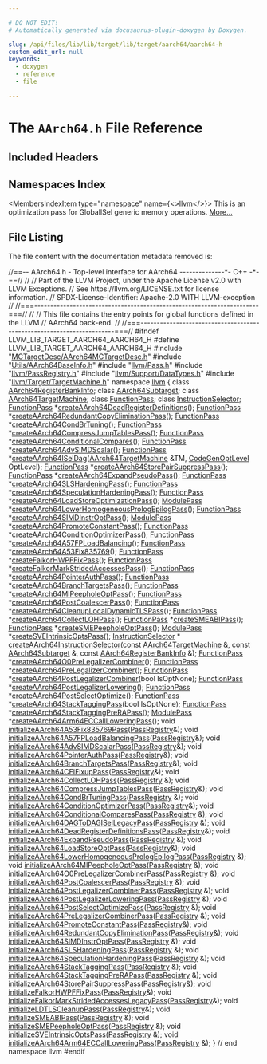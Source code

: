 ```yaml
---

# DO NOT EDIT!
# Automatically generated via docusaurus-plugin-doxygen by Doxygen.

slug: /api/files/lib/lib/target/lib/target/aarch64/aarch64-h
custom_edit_url: null
keywords:
  - doxygen
  - reference
  - file

---
```





# The `AArch64.h` File Reference

<DoxygenPage pluginConfig={pluginConfig}>



## Included Headers

<IncludesList>
<IncludesListItem
  filePath="MCTargetDesc/AArch64MCTargetDesc.h"
  permalink="/docs/api/files/lib/lib/target/lib/target/aarch64/lib/target/aarch64/mctargetdesc/aarch64mctargetdesc-h"
  isLocal="true" />
<IncludesListItem
  filePath="Utils/AArch64BaseInfo.h"
  permalink="/docs/api/files/lib/lib/target/lib/target/aarch64/lib/target/aarch64/utils/aarch64baseinfo-h"
  isLocal="true" />
<IncludesListItem
  filePath="llvm/Pass.h"
  permalink="/docs/api/files/include/include/llvm/pass-h"
  isLocal="true" />
<IncludesListItem
  filePath="llvm/PassRegistry.h"
  permalink="/docs/api/files/include/include/llvm/passregistry-h"
  isLocal="true" />
<IncludesListItem
  filePath="llvm/Support/DataTypes.h"
  permalink="/docs/api/files/include/include/llvm/include/llvm/support/datatypes-h"
  isLocal="true" />
<IncludesListItem
  filePath="llvm/Target/TargetMachine.h"
  permalink="/docs/api/files/include/include/llvm/include/llvm/target/targetmachine-h"
  isLocal="true" />
</IncludesList>

## Namespaces Index

<MembersIndex>

<MembersIndexItem
  type="namespace"
  name={<><a href="/docs/api/namespaces/llvm">llvm</a></>}>
This is an optimization pass for GlobalISel generic memory operations. <a href="/docs/api/namespaces/llvm/#details">More...</a>
</MembersIndexItem>

</MembersIndex>


## File Listing

The file content with the documentation metadata removed is:

<ProgramListing>

<Link id="l00001" /><CodeLine lineNumber="1"><Highlight kind="comment">//==-- AArch64.h - Top-level interface for AArch64  --------------&#42;- C++ -&#42;-==//</Highlight><Highlight kind="normal"></Highlight></CodeLine>
<Link id="l00002" /><CodeLine lineNumber="2"><Highlight kind="normal"></Highlight><Highlight kind="comment">//</Highlight><Highlight kind="normal"></Highlight></CodeLine>
<Link id="l00003" /><CodeLine lineNumber="3"><Highlight kind="normal"></Highlight><Highlight kind="comment">// Part of the LLVM Project, under the Apache License v2.0 with LLVM Exceptions.</Highlight><Highlight kind="normal"></Highlight></CodeLine>
<Link id="l00004" /><CodeLine lineNumber="4"><Highlight kind="normal"></Highlight><Highlight kind="comment">// See https://llvm.org/LICENSE.txt for license information.</Highlight><Highlight kind="normal"></Highlight></CodeLine>
<Link id="l00005" /><CodeLine lineNumber="5"><Highlight kind="normal"></Highlight><Highlight kind="comment">// SPDX-License-Identifier: Apache-2.0 WITH LLVM-exception</Highlight><Highlight kind="normal"></Highlight></CodeLine>
<Link id="l00006" /><CodeLine lineNumber="6"><Highlight kind="normal"></Highlight><Highlight kind="comment">//</Highlight><Highlight kind="normal"></Highlight></CodeLine>
<Link id="l00007" /><CodeLine lineNumber="7"><Highlight kind="normal"></Highlight><Highlight kind="comment">//===----------------------------------------------------------------------===//</Highlight><Highlight kind="normal"></Highlight></CodeLine>
<Link id="l00008" /><CodeLine lineNumber="8"><Highlight kind="normal"></Highlight><Highlight kind="comment">//</Highlight><Highlight kind="normal"></Highlight></CodeLine>
<Link id="l00009" /><CodeLine lineNumber="9"><Highlight kind="normal"></Highlight><Highlight kind="comment">// This file contains the entry points for global functions defined in the LLVM</Highlight><Highlight kind="normal"></Highlight></CodeLine>
<Link id="l00010" /><CodeLine lineNumber="10"><Highlight kind="normal"></Highlight><Highlight kind="comment">// AArch64 back-end.</Highlight><Highlight kind="normal"></Highlight></CodeLine>
<Link id="l00011" /><CodeLine lineNumber="11"><Highlight kind="normal"></Highlight><Highlight kind="comment">//</Highlight><Highlight kind="normal"></Highlight></CodeLine>
<Link id="l00012" /><CodeLine lineNumber="12"><Highlight kind="normal"></Highlight><Highlight kind="comment">//===----------------------------------------------------------------------===//</Highlight><Highlight kind="normal"></Highlight></CodeLine>
<Link id="l00013" /><CodeLine lineNumber="13"><Highlight kind="normal"></Highlight></CodeLine>
<Link id="l00014" /><CodeLine lineNumber="14"><Highlight kind="normal"></Highlight><Highlight kind="preprocessor">#ifndef LLVM&#95;LIB&#95;TARGET&#95;AARCH64&#95;AARCH64&#95;H</Highlight><Highlight kind="normal"></Highlight></CodeLine>
<Link id="l00015" /><CodeLine lineNumber="15"><Highlight kind="normal"></Highlight><Highlight kind="preprocessor">#define LLVM&#95;LIB&#95;TARGET&#95;AARCH64&#95;AARCH64&#95;H</Highlight><Highlight kind="normal"></Highlight></CodeLine>
<Link id="l00016" /><CodeLine lineNumber="16"><Highlight kind="normal"></Highlight></CodeLine>
<Link id="l00017" /><CodeLine lineNumber="17"><Highlight kind="normal"></Highlight><Highlight kind="preprocessor">#include &quot;<a href="/docs/api/files/lib/lib/target/lib/target/aarch64/lib/target/aarch64/mctargetdesc/aarch64mctargetdesc-h">MCTargetDesc/AArch64MCTargetDesc.h</a>&quot;</Highlight><Highlight kind="normal"></Highlight></CodeLine>
<Link id="l00018" /><CodeLine lineNumber="18"><Highlight kind="normal"></Highlight><Highlight kind="preprocessor">#include &quot;<a href="/docs/api/files/lib/lib/target/lib/target/aarch64/lib/target/aarch64/utils/aarch64baseinfo-h">Utils/AArch64BaseInfo.h</a>&quot;</Highlight><Highlight kind="normal"></Highlight></CodeLine>
<Link id="l00019" /><CodeLine lineNumber="19"><Highlight kind="normal"></Highlight><Highlight kind="preprocessor">#include &quot;<a href="/docs/api/files/include/include/llvm/pass-h">llvm/Pass.h</a>&quot;</Highlight><Highlight kind="normal"></Highlight></CodeLine>
<Link id="l00020" /><CodeLine lineNumber="20"><Highlight kind="normal"></Highlight><Highlight kind="preprocessor">#include &quot;<a href="/docs/api/files/include/include/llvm/passregistry-h">llvm/PassRegistry.h</a>&quot;</Highlight><Highlight kind="normal"></Highlight></CodeLine>
<Link id="l00021" /><CodeLine lineNumber="21"><Highlight kind="normal"></Highlight><Highlight kind="preprocessor">#include &quot;<a href="/docs/api/files/include/include/llvm/include/llvm/support/datatypes-h">llvm/Support/DataTypes.h</a>&quot;</Highlight><Highlight kind="normal"></Highlight></CodeLine>
<Link id="l00022" /><CodeLine lineNumber="22"><Highlight kind="normal"></Highlight><Highlight kind="preprocessor">#include &quot;<a href="/docs/api/files/include/include/llvm/include/llvm/target/targetmachine-h">llvm/Target/TargetMachine.h</a>&quot;</Highlight><Highlight kind="normal"></Highlight></CodeLine>
<Link id="l00023" /><CodeLine lineNumber="23"><Highlight kind="normal"></Highlight></CodeLine>
<Link id="l00024" /><CodeLine lineNumber="24"><Highlight kind="normal"></Highlight><Highlight kind="keyword">namespace </Highlight><Highlight kind="normal"><a href="/docs/api/namespaces/llvm">llvm</a> &#123;</Highlight></CodeLine>
<Link id="l00025" /><CodeLine lineNumber="25"><Highlight kind="normal"></Highlight></CodeLine>
<Link id="l00026" /><CodeLine lineNumber="26"><Highlight kind="normal"></Highlight><Highlight kind="keyword">class </Highlight><Highlight kind="normal"><a href="/docs/api/classes/llvm/aarch64registerbankinfo">AArch64RegisterBankInfo</a>;</Highlight></CodeLine>
<Link id="l00027" /><CodeLine lineNumber="27"><Highlight kind="normal"></Highlight><Highlight kind="keyword">class </Highlight><Highlight kind="normal"><a href="/docs/api/classes/llvm/aarch64subtarget">AArch64Subtarget</a>;</Highlight></CodeLine>
<Link id="l00028" /><CodeLine lineNumber="28"><Highlight kind="normal"></Highlight><Highlight kind="keyword">class </Highlight><Highlight kind="normal"><a href="/docs/api/classes/llvm/aarch64targetmachine">AArch64TargetMachine</a>;</Highlight></CodeLine>
<Link id="l00029" /><CodeLine lineNumber="29"><Highlight kind="normal"></Highlight><Highlight kind="keyword">class </Highlight><Highlight kind="normal"><a href="/docs/api/classes/llvm/functionpass">FunctionPass</a>;</Highlight></CodeLine>
<Link id="l00030" /><CodeLine lineNumber="30"><Highlight kind="normal"></Highlight><Highlight kind="keyword">class </Highlight><Highlight kind="normal"><a href="/docs/api/classes/llvm/instructionselector">InstructionSelector</a>;</Highlight></CodeLine>
<Link id="l00031" /><CodeLine lineNumber="31"><Highlight kind="normal"></Highlight></CodeLine>
<Link id="l00032" /><CodeLine lineNumber="32"><Highlight kind="normal"><a href="/docs/api/classes/llvm/functionpass">FunctionPass</a> &#42;<a href="/docs/api/namespaces/llvm/#a56aa8327f36e85423bee38771ecc9e6d">createAArch64DeadRegisterDefinitions</a>();</Highlight></CodeLine>
<Link id="l00033" /><CodeLine lineNumber="33"><Highlight kind="normal"><a href="/docs/api/classes/llvm/functionpass">FunctionPass</a> &#42;<a href="/docs/api/namespaces/llvm/#a1ab49a9165d403fa47ca2dd750dbb0f4">createAArch64RedundantCopyEliminationPass</a>();</Highlight></CodeLine>
<Link id="l00034" /><CodeLine lineNumber="34"><Highlight kind="normal"><a href="/docs/api/classes/llvm/functionpass">FunctionPass</a> &#42;<a href="/docs/api/namespaces/llvm/#a4daf628a3a429b19b836a9d109c16363">createAArch64CondBrTuning</a>();</Highlight></CodeLine>
<Link id="l00035" /><CodeLine lineNumber="35"><Highlight kind="normal"><a href="/docs/api/classes/llvm/functionpass">FunctionPass</a> &#42;<a href="/docs/api/namespaces/llvm/#a666813574d51144033d16798a35e25e5">createAArch64CompressJumpTablesPass</a>();</Highlight></CodeLine>
<Link id="l00036" /><CodeLine lineNumber="36"><Highlight kind="normal"><a href="/docs/api/classes/llvm/functionpass">FunctionPass</a> &#42;<a href="/docs/api/namespaces/llvm/#a6a63d56b5981bfe70febc2adc7e3672e">createAArch64ConditionalCompares</a>();</Highlight></CodeLine>
<Link id="l00037" /><CodeLine lineNumber="37"><Highlight kind="normal"><a href="/docs/api/classes/llvm/functionpass">FunctionPass</a> &#42;<a href="/docs/api/namespaces/llvm/#ae6212838afb4bda7fa9152af22be8438">createAArch64AdvSIMDScalar</a>();</Highlight></CodeLine>
<Link id="l00038" /><CodeLine lineNumber="38"><Highlight kind="normal"><a href="/docs/api/classes/llvm/functionpass">FunctionPass</a> &#42;<a href="/docs/api/namespaces/llvm/#aa3c5796c201eb5ca4e24947f3d7bc0aa">createAArch64ISelDag</a>(<a href="/docs/api/classes/llvm/aarch64targetmachine">AArch64TargetMachine</a> &amp;TM,</Highlight></CodeLine>
<Link id="l00039" /><CodeLine lineNumber="39"><Highlight kind="normal">                                   <a href="/docs/api/namespaces/llvm/#a8ec1bf8d7b792ca9fac56f8514db18d2">CodeGenOptLevel</a> OptLevel);</Highlight></CodeLine>
<Link id="l00040" /><CodeLine lineNumber="40" lineLink="/docs/api/namespaces/llvm/#a7f692c1eeb49235c3f82a2b3b0e75769"><Highlight kind="normal"><a href="/docs/api/classes/llvm/functionpass">FunctionPass</a> &#42;<a href="/docs/api/namespaces/llvm/#a7f692c1eeb49235c3f82a2b3b0e75769">createAArch64StorePairSuppressPass</a>();</Highlight></CodeLine>
<Link id="l00041" /><CodeLine lineNumber="41"><Highlight kind="normal"><a href="/docs/api/classes/llvm/functionpass">FunctionPass</a> &#42;<a href="/docs/api/namespaces/llvm/#a74f77662b6a8f73ec5eb3b17ea3bbd50">createAArch64ExpandPseudoPass</a>();</Highlight></CodeLine>
<Link id="l00042" /><CodeLine lineNumber="42" lineLink="/docs/api/namespaces/llvm/#aaecbd2f3b063158048f985b41f36c596"><Highlight kind="normal"><a href="/docs/api/classes/llvm/functionpass">FunctionPass</a> &#42;<a href="/docs/api/namespaces/llvm/#aaecbd2f3b063158048f985b41f36c596">createAArch64SLSHardeningPass</a>();</Highlight></CodeLine>
<Link id="l00043" /><CodeLine lineNumber="43"><Highlight kind="normal"><a href="/docs/api/classes/llvm/functionpass">FunctionPass</a> &#42;<a href="/docs/api/namespaces/llvm/#aebdc9b7f7c564450425e2b68a703197b">createAArch64SpeculationHardeningPass</a>();</Highlight></CodeLine>
<Link id="l00044" /><CodeLine lineNumber="44"><Highlight kind="normal"><a href="/docs/api/classes/llvm/functionpass">FunctionPass</a> &#42;<a href="/docs/api/namespaces/llvm/#a8fac7522195671ed678db745338eb462">createAArch64LoadStoreOptimizationPass</a>();</Highlight></CodeLine>
<Link id="l00045" /><CodeLine lineNumber="45"><Highlight kind="normal"><a href="/docs/api/classes/llvm/modulepass">ModulePass</a> &#42;<a href="/docs/api/namespaces/llvm/#ac6069f2e1fffd84f93afc22a89caaa22">createAArch64LowerHomogeneousPrologEpilogPass</a>();</Highlight></CodeLine>
<Link id="l00046" /><CodeLine lineNumber="46"><Highlight kind="normal"><a href="/docs/api/classes/llvm/functionpass">FunctionPass</a> &#42;<a href="/docs/api/namespaces/llvm/#a7d5499e1f8ca95f2c88ceeb2b045a9c4">createAArch64SIMDInstrOptPass</a>();</Highlight></CodeLine>
<Link id="l00047" /><CodeLine lineNumber="47"><Highlight kind="normal"><a href="/docs/api/classes/llvm/modulepass">ModulePass</a> &#42;<a href="/docs/api/namespaces/llvm/#ae1dee0e28b161d52ffd8a6921ad83e2b">createAArch64PromoteConstantPass</a>();</Highlight></CodeLine>
<Link id="l00048" /><CodeLine lineNumber="48"><Highlight kind="normal"><a href="/docs/api/classes/llvm/functionpass">FunctionPass</a> &#42;<a href="/docs/api/namespaces/llvm/#a7fd5479a0be55587235e5d6992cc1f02">createAArch64ConditionOptimizerPass</a>();</Highlight></CodeLine>
<Link id="l00049" /><CodeLine lineNumber="49"><Highlight kind="normal"><a href="/docs/api/classes/llvm/functionpass">FunctionPass</a> &#42;<a href="/docs/api/namespaces/llvm/#a49d2a45144c850e22e7ce4db79d3be2a">createAArch64A57FPLoadBalancing</a>();</Highlight></CodeLine>
<Link id="l00050" /><CodeLine lineNumber="50"><Highlight kind="normal"><a href="/docs/api/classes/llvm/functionpass">FunctionPass</a> &#42;<a href="/docs/api/namespaces/llvm/#afc96b1cef8c62f3d398869b0332f81b3">createAArch64A53Fix835769</a>();</Highlight></CodeLine>
<Link id="l00051" /><CodeLine lineNumber="51"><Highlight kind="normal"><a href="/docs/api/classes/llvm/functionpass">FunctionPass</a> &#42;<a href="/docs/api/namespaces/llvm/#a38d27219c667afc0854dddd85e51fbf7">createFalkorHWPFFixPass</a>();</Highlight></CodeLine>
<Link id="l00052" /><CodeLine lineNumber="52"><Highlight kind="normal"><a href="/docs/api/classes/llvm/functionpass">FunctionPass</a> &#42;<a href="/docs/api/namespaces/llvm/#a35002e316fe760ae40476e3627201a5b">createFalkorMarkStridedAccessesPass</a>();</Highlight></CodeLine>
<Link id="l00053" /><CodeLine lineNumber="53" lineLink="/docs/api/namespaces/llvm/#a382a6a11f75cb1c6644360394893d9e6"><Highlight kind="normal"><a href="/docs/api/classes/llvm/functionpass">FunctionPass</a> &#42;<a href="/docs/api/namespaces/llvm/#a382a6a11f75cb1c6644360394893d9e6">createAArch64PointerAuthPass</a>();</Highlight></CodeLine>
<Link id="l00054" /><CodeLine lineNumber="54" lineLink="/docs/api/namespaces/llvm/#ab01d3e609a4cec5297c3beca022d4e2f"><Highlight kind="normal"><a href="/docs/api/classes/llvm/functionpass">FunctionPass</a> &#42;<a href="/docs/api/namespaces/llvm/#ab01d3e609a4cec5297c3beca022d4e2f">createAArch64BranchTargetsPass</a>();</Highlight></CodeLine>
<Link id="l00055" /><CodeLine lineNumber="55"><Highlight kind="normal"><a href="/docs/api/classes/llvm/functionpass">FunctionPass</a> &#42;<a href="/docs/api/namespaces/llvm/#a201f90b906734804b7a0b6fac4deee3e">createAArch64MIPeepholeOptPass</a>();</Highlight></CodeLine>
<Link id="l00056" /><CodeLine lineNumber="56"><Highlight kind="normal"><a href="/docs/api/classes/llvm/functionpass">FunctionPass</a> &#42;<a href="/docs/api/namespaces/llvm/#a3155f956ec0a110e5a21e3e165fd9008">createAArch64PostCoalescerPass</a>();</Highlight></CodeLine>
<Link id="l00057" /><CodeLine lineNumber="57"><Highlight kind="normal"></Highlight></CodeLine>
<Link id="l00058" /><CodeLine lineNumber="58" lineLink="/docs/api/namespaces/llvm/#ae06bef0a024f9e90bce34b007a41b9df"><Highlight kind="normal"><a href="/docs/api/classes/llvm/functionpass">FunctionPass</a> &#42;<a href="/docs/api/namespaces/llvm/#ae06bef0a024f9e90bce34b007a41b9df">createAArch64CleanupLocalDynamicTLSPass</a>();</Highlight></CodeLine>
<Link id="l00059" /><CodeLine lineNumber="59"><Highlight kind="normal"></Highlight></CodeLine>
<Link id="l00060" /><CodeLine lineNumber="60"><Highlight kind="normal"><a href="/docs/api/classes/llvm/functionpass">FunctionPass</a> &#42;<a href="/docs/api/namespaces/llvm/#a874c38e0060d3be903d57f16945b95ef">createAArch64CollectLOHPass</a>();</Highlight></CodeLine>
<Link id="l00061" /><CodeLine lineNumber="61"><Highlight kind="normal"><a href="/docs/api/classes/llvm/functionpass">FunctionPass</a> &#42;<a href="/docs/api/namespaces/llvm/#a095cbe5fe3e24d225ec696a5f2a429c4">createSMEABIPass</a>();</Highlight></CodeLine>
<Link id="l00062" /><CodeLine lineNumber="62"><Highlight kind="normal"><a href="/docs/api/classes/llvm/functionpass">FunctionPass</a> &#42;<a href="/docs/api/namespaces/llvm/#a5a75022ff3b0cc973ca2b8d7d655247a">createSMEPeepholeOptPass</a>();</Highlight></CodeLine>
<Link id="l00063" /><CodeLine lineNumber="63"><Highlight kind="normal"><a href="/docs/api/classes/llvm/modulepass">ModulePass</a> &#42;<a href="/docs/api/namespaces/llvm/#a810c7404f2aaf68fd0e6c242878e66f6">createSVEIntrinsicOptsPass</a>();</Highlight></CodeLine>
<Link id="l00064" /><CodeLine lineNumber="64"><Highlight kind="normal"><a href="/docs/api/classes/llvm/instructionselector">InstructionSelector</a> &#42;</Highlight></CodeLine>
<Link id="l00065" /><CodeLine lineNumber="65"><Highlight kind="normal"><a href="/docs/api/namespaces/llvm/#a5e0a0c8e3606bf98ea3d0c7053763097">createAArch64InstructionSelector</a>(</Highlight><Highlight kind="keyword">const</Highlight><Highlight kind="normal"> <a href="/docs/api/classes/llvm/aarch64targetmachine">AArch64TargetMachine</a> &amp;,</Highlight></CodeLine>
<Link id="l00066" /><CodeLine lineNumber="66"><Highlight kind="normal">                                 </Highlight><Highlight kind="keyword">const</Highlight><Highlight kind="normal"> <a href="/docs/api/classes/llvm/aarch64subtarget">AArch64Subtarget</a> &amp;,</Highlight></CodeLine>
<Link id="l00067" /><CodeLine lineNumber="67"><Highlight kind="normal">                                 </Highlight><Highlight kind="keyword">const</Highlight><Highlight kind="normal"> <a href="/docs/api/classes/llvm/aarch64registerbankinfo">AArch64RegisterBankInfo</a> &amp;);</Highlight></CodeLine>
<Link id="l00068" /><CodeLine lineNumber="68"><Highlight kind="normal"><a href="/docs/api/classes/llvm/functionpass">FunctionPass</a> &#42;<a href="/docs/api/namespaces/llvm/#a41c07c1e0df10d82b23058bf582a7f75">createAArch64O0PreLegalizerCombiner</a>();</Highlight></CodeLine>
<Link id="l00069" /><CodeLine lineNumber="69"><Highlight kind="normal"><a href="/docs/api/classes/llvm/functionpass">FunctionPass</a> &#42;<a href="/docs/api/namespaces/llvm/#a043956c11fb4512a688ec039e4849a28">createAArch64PreLegalizerCombiner</a>();</Highlight></CodeLine>
<Link id="l00070" /><CodeLine lineNumber="70"><Highlight kind="normal"><a href="/docs/api/classes/llvm/functionpass">FunctionPass</a> &#42;<a href="/docs/api/namespaces/llvm/#a9ab63e0cce91a72a2d20d8d93e96deb1">createAArch64PostLegalizerCombiner</a>(</Highlight><Highlight kind="keywordtype">bool</Highlight><Highlight kind="normal"> IsOptNone);</Highlight></CodeLine>
<Link id="l00071" /><CodeLine lineNumber="71"><Highlight kind="normal"><a href="/docs/api/classes/llvm/functionpass">FunctionPass</a> &#42;<a href="/docs/api/namespaces/llvm/#a5cf2d86ae5ed2a3207d2a752871a3373">createAArch64PostLegalizerLowering</a>();</Highlight></CodeLine>
<Link id="l00072" /><CodeLine lineNumber="72"><Highlight kind="normal"><a href="/docs/api/classes/llvm/functionpass">FunctionPass</a> &#42;<a href="/docs/api/namespaces/llvm/#a0dd134d15826a3abcfed9c42bdcc3155">createAArch64PostSelectOptimize</a>();</Highlight></CodeLine>
<Link id="l00073" /><CodeLine lineNumber="73"><Highlight kind="normal"><a href="/docs/api/classes/llvm/functionpass">FunctionPass</a> &#42;<a href="/docs/api/namespaces/llvm/#ad94ed5b51bc3f2d5e49b0f98654d1740">createAArch64StackTaggingPass</a>(</Highlight><Highlight kind="keywordtype">bool</Highlight><Highlight kind="normal"> IsOptNone);</Highlight></CodeLine>
<Link id="l00074" /><CodeLine lineNumber="74"><Highlight kind="normal"><a href="/docs/api/classes/llvm/functionpass">FunctionPass</a> &#42;<a href="/docs/api/namespaces/llvm/#a1c268b78bb60779c59f41a9212d21c6c">createAArch64StackTaggingPreRAPass</a>();</Highlight></CodeLine>
<Link id="l00075" /><CodeLine lineNumber="75" lineLink="/docs/api/namespaces/llvm/#a79e6b86c713155bca69e937aa91d47ee"><Highlight kind="normal"><a href="/docs/api/classes/llvm/modulepass">ModulePass</a> &#42;<a href="/docs/api/namespaces/llvm/#a79e6b86c713155bca69e937aa91d47ee">createAArch64Arm64ECCallLoweringPass</a>();</Highlight></CodeLine>
<Link id="l00076" /><CodeLine lineNumber="76"><Highlight kind="normal"></Highlight></CodeLine>
<Link id="l00077" /><CodeLine lineNumber="77" lineLink="/docs/api/namespaces/llvm/#ac4a5275d3f956a9f220d92830dc4d314"><Highlight kind="normal"></Highlight><Highlight kind="keywordtype">void</Highlight><Highlight kind="normal"> <a href="/docs/api/namespaces/llvm/#ac4a5275d3f956a9f220d92830dc4d314">initializeAArch64A53Fix835769Pass</a>(<a href="/docs/api/classes/llvm/passregistry">PassRegistry</a>&amp;);</Highlight></CodeLine>
<Link id="l00078" /><CodeLine lineNumber="78" lineLink="/docs/api/namespaces/llvm/#a09c5ecd09d85200e938567c97c20ffa5"><Highlight kind="normal"></Highlight><Highlight kind="keywordtype">void</Highlight><Highlight kind="normal"> <a href="/docs/api/namespaces/llvm/#a09c5ecd09d85200e938567c97c20ffa5">initializeAArch64A57FPLoadBalancingPass</a>(<a href="/docs/api/classes/llvm/passregistry">PassRegistry</a>&amp;);</Highlight></CodeLine>
<Link id="l00079" /><CodeLine lineNumber="79" lineLink="/docs/api/namespaces/llvm/#a2069e08888cfcfe2008876b615609bfd"><Highlight kind="normal"></Highlight><Highlight kind="keywordtype">void</Highlight><Highlight kind="normal"> <a href="/docs/api/namespaces/llvm/#a2069e08888cfcfe2008876b615609bfd">initializeAArch64AdvSIMDScalarPass</a>(<a href="/docs/api/classes/llvm/passregistry">PassRegistry</a>&amp;);</Highlight></CodeLine>
<Link id="l00080" /><CodeLine lineNumber="80" lineLink="/docs/api/namespaces/llvm/#aee5c18aa78295f4d143428e84b366cb0"><Highlight kind="normal"></Highlight><Highlight kind="keywordtype">void</Highlight><Highlight kind="normal"> <a href="/docs/api/namespaces/llvm/#aee5c18aa78295f4d143428e84b366cb0">initializeAArch64PointerAuthPass</a>(<a href="/docs/api/classes/llvm/passregistry">PassRegistry</a>&amp;);</Highlight></CodeLine>
<Link id="l00081" /><CodeLine lineNumber="81" lineLink="/docs/api/namespaces/llvm/#ac1c7640f9e0cd408c4f83d42d8276829"><Highlight kind="normal"></Highlight><Highlight kind="keywordtype">void</Highlight><Highlight kind="normal"> <a href="/docs/api/namespaces/llvm/#ac1c7640f9e0cd408c4f83d42d8276829">initializeAArch64BranchTargetsPass</a>(<a href="/docs/api/classes/llvm/passregistry">PassRegistry</a>&amp;);</Highlight></CodeLine>
<Link id="l00082" /><CodeLine lineNumber="82" lineLink="/docs/api/namespaces/llvm/#a0f8bb8f3c717444fd036a7bed7834073"><Highlight kind="normal"></Highlight><Highlight kind="keywordtype">void</Highlight><Highlight kind="normal"> <a href="/docs/api/namespaces/llvm/#a0f8bb8f3c717444fd036a7bed7834073">initializeAArch64CFIFixupPass</a>(<a href="/docs/api/classes/llvm/passregistry">PassRegistry</a>&amp;);</Highlight></CodeLine>
<Link id="l00083" /><CodeLine lineNumber="83" lineLink="/docs/api/namespaces/llvm/#ad573933728f7ce6338d555abaf95eafa"><Highlight kind="normal"></Highlight><Highlight kind="keywordtype">void</Highlight><Highlight kind="normal"> <a href="/docs/api/namespaces/llvm/#ad573933728f7ce6338d555abaf95eafa">initializeAArch64CollectLOHPass</a>(<a href="/docs/api/classes/llvm/passregistry">PassRegistry</a> &amp;);</Highlight></CodeLine>
<Link id="l00084" /><CodeLine lineNumber="84" lineLink="/docs/api/namespaces/llvm/#a838f3fdbcce2b62882e64487b7b2490b"><Highlight kind="normal"></Highlight><Highlight kind="keywordtype">void</Highlight><Highlight kind="normal"> <a href="/docs/api/namespaces/llvm/#a838f3fdbcce2b62882e64487b7b2490b">initializeAArch64CompressJumpTablesPass</a>(<a href="/docs/api/classes/llvm/passregistry">PassRegistry</a>&amp;);</Highlight></CodeLine>
<Link id="l00085" /><CodeLine lineNumber="85" lineLink="/docs/api/namespaces/llvm/#aa8807eb7d59ee5d4dbc36888839ed3c3"><Highlight kind="normal"></Highlight><Highlight kind="keywordtype">void</Highlight><Highlight kind="normal"> <a href="/docs/api/namespaces/llvm/#aa8807eb7d59ee5d4dbc36888839ed3c3">initializeAArch64CondBrTuningPass</a>(<a href="/docs/api/classes/llvm/passregistry">PassRegistry</a> &amp;);</Highlight></CodeLine>
<Link id="l00086" /><CodeLine lineNumber="86" lineLink="/docs/api/namespaces/llvm/#adca4479ea6b3bada617933e6a133b434"><Highlight kind="normal"></Highlight><Highlight kind="keywordtype">void</Highlight><Highlight kind="normal"> <a href="/docs/api/namespaces/llvm/#adca4479ea6b3bada617933e6a133b434">initializeAArch64ConditionOptimizerPass</a>(<a href="/docs/api/classes/llvm/passregistry">PassRegistry</a>&amp;);</Highlight></CodeLine>
<Link id="l00087" /><CodeLine lineNumber="87" lineLink="/docs/api/namespaces/llvm/#ade08d45fe60a1c623b06feb812f49972"><Highlight kind="normal"></Highlight><Highlight kind="keywordtype">void</Highlight><Highlight kind="normal"> <a href="/docs/api/namespaces/llvm/#ade08d45fe60a1c623b06feb812f49972">initializeAArch64ConditionalComparesPass</a>(<a href="/docs/api/classes/llvm/passregistry">PassRegistry</a> &amp;);</Highlight></CodeLine>
<Link id="l00088" /><CodeLine lineNumber="88" lineLink="/docs/api/namespaces/llvm/#ae6beb0d8fd5b2aee6075e8efbba11b0e"><Highlight kind="normal"></Highlight><Highlight kind="keywordtype">void</Highlight><Highlight kind="normal"> <a href="/docs/api/namespaces/llvm/#ae6beb0d8fd5b2aee6075e8efbba11b0e">initializeAArch64DAGToDAGISelLegacyPass</a>(<a href="/docs/api/classes/llvm/passregistry">PassRegistry</a> &amp;);</Highlight></CodeLine>
<Link id="l00089" /><CodeLine lineNumber="89" lineLink="/docs/api/namespaces/llvm/#a70febd1bd6ec629445aada840f28cb5a"><Highlight kind="normal"></Highlight><Highlight kind="keywordtype">void</Highlight><Highlight kind="normal"> <a href="/docs/api/namespaces/llvm/#a70febd1bd6ec629445aada840f28cb5a">initializeAArch64DeadRegisterDefinitionsPass</a>(<a href="/docs/api/classes/llvm/passregistry">PassRegistry</a>&amp;);</Highlight></CodeLine>
<Link id="l00090" /><CodeLine lineNumber="90" lineLink="/docs/api/namespaces/llvm/#a6f6db2dad0088524936006a52514cf73"><Highlight kind="normal"></Highlight><Highlight kind="keywordtype">void</Highlight><Highlight kind="normal"> <a href="/docs/api/namespaces/llvm/#a6f6db2dad0088524936006a52514cf73">initializeAArch64ExpandPseudoPass</a>(<a href="/docs/api/classes/llvm/passregistry">PassRegistry</a> &amp;);</Highlight></CodeLine>
<Link id="l00091" /><CodeLine lineNumber="91" lineLink="/docs/api/namespaces/llvm/#ac984e10b62f9eb21b5ffdd07c1a12fb2"><Highlight kind="normal"></Highlight><Highlight kind="keywordtype">void</Highlight><Highlight kind="normal"> <a href="/docs/api/namespaces/llvm/#ac984e10b62f9eb21b5ffdd07c1a12fb2">initializeAArch64LoadStoreOptPass</a>(<a href="/docs/api/classes/llvm/passregistry">PassRegistry</a>&amp;);</Highlight></CodeLine>
<Link id="l00092" /><CodeLine lineNumber="92" lineLink="/docs/api/namespaces/llvm/#a9b0e25a664f8cec0729ead6cb2e5f9c2"><Highlight kind="normal"></Highlight><Highlight kind="keywordtype">void</Highlight><Highlight kind="normal"> <a href="/docs/api/namespaces/llvm/#a9b0e25a664f8cec0729ead6cb2e5f9c2">initializeAArch64LowerHomogeneousPrologEpilogPass</a>(<a href="/docs/api/classes/llvm/passregistry">PassRegistry</a> &amp;);</Highlight></CodeLine>
<Link id="l00093" /><CodeLine lineNumber="93" lineLink="/docs/api/namespaces/llvm/#aab110338a1e774aebf1ecc446020e5b3"><Highlight kind="normal"></Highlight><Highlight kind="keywordtype">void</Highlight><Highlight kind="normal"> <a href="/docs/api/namespaces/llvm/#aab110338a1e774aebf1ecc446020e5b3">initializeAArch64MIPeepholeOptPass</a>(<a href="/docs/api/classes/llvm/passregistry">PassRegistry</a> &amp;);</Highlight></CodeLine>
<Link id="l00094" /><CodeLine lineNumber="94" lineLink="/docs/api/namespaces/llvm/#adb2731bda0de20e7c2becd285aa4a30f"><Highlight kind="normal"></Highlight><Highlight kind="keywordtype">void</Highlight><Highlight kind="normal"> <a href="/docs/api/namespaces/llvm/#adb2731bda0de20e7c2becd285aa4a30f">initializeAArch64O0PreLegalizerCombinerPass</a>(<a href="/docs/api/classes/llvm/passregistry">PassRegistry</a> &amp;);</Highlight></CodeLine>
<Link id="l00095" /><CodeLine lineNumber="95" lineLink="/docs/api/namespaces/llvm/#a21373a7e533dc8c0a4bcb10ca319235b"><Highlight kind="normal"></Highlight><Highlight kind="keywordtype">void</Highlight><Highlight kind="normal"> <a href="/docs/api/namespaces/llvm/#a21373a7e533dc8c0a4bcb10ca319235b">initializeAArch64PostCoalescerPass</a>(<a href="/docs/api/classes/llvm/passregistry">PassRegistry</a> &amp;);</Highlight></CodeLine>
<Link id="l00096" /><CodeLine lineNumber="96" lineLink="/docs/api/namespaces/llvm/#a1d67c2ec215f362f90657a2ef809c449"><Highlight kind="normal"></Highlight><Highlight kind="keywordtype">void</Highlight><Highlight kind="normal"> <a href="/docs/api/namespaces/llvm/#a1d67c2ec215f362f90657a2ef809c449">initializeAArch64PostLegalizerCombinerPass</a>(<a href="/docs/api/classes/llvm/passregistry">PassRegistry</a> &amp;);</Highlight></CodeLine>
<Link id="l00097" /><CodeLine lineNumber="97" lineLink="/docs/api/namespaces/llvm/#a199d6087e8d7814677e5483a01975a60"><Highlight kind="normal"></Highlight><Highlight kind="keywordtype">void</Highlight><Highlight kind="normal"> <a href="/docs/api/namespaces/llvm/#a199d6087e8d7814677e5483a01975a60">initializeAArch64PostLegalizerLoweringPass</a>(<a href="/docs/api/classes/llvm/passregistry">PassRegistry</a> &amp;);</Highlight></CodeLine>
<Link id="l00098" /><CodeLine lineNumber="98" lineLink="/docs/api/namespaces/llvm/#ad1c901902fbe78ea8c4f7a00baf09b5b"><Highlight kind="normal"></Highlight><Highlight kind="keywordtype">void</Highlight><Highlight kind="normal"> <a href="/docs/api/namespaces/llvm/#ad1c901902fbe78ea8c4f7a00baf09b5b">initializeAArch64PostSelectOptimizePass</a>(<a href="/docs/api/classes/llvm/passregistry">PassRegistry</a> &amp;);</Highlight></CodeLine>
<Link id="l00099" /><CodeLine lineNumber="99" lineLink="/docs/api/namespaces/llvm/#a954fe84f83faacfa1cfe2c4482e1c4e6"><Highlight kind="normal"></Highlight><Highlight kind="keywordtype">void</Highlight><Highlight kind="normal"> <a href="/docs/api/namespaces/llvm/#a954fe84f83faacfa1cfe2c4482e1c4e6">initializeAArch64PreLegalizerCombinerPass</a>(<a href="/docs/api/classes/llvm/passregistry">PassRegistry</a> &amp;);</Highlight></CodeLine>
<Link id="l00100" /><CodeLine lineNumber="100" lineLink="/docs/api/namespaces/llvm/#a31f7820c2baf31ef6792320e105af10d"><Highlight kind="normal"></Highlight><Highlight kind="keywordtype">void</Highlight><Highlight kind="normal"> <a href="/docs/api/namespaces/llvm/#a31f7820c2baf31ef6792320e105af10d">initializeAArch64PromoteConstantPass</a>(<a href="/docs/api/classes/llvm/passregistry">PassRegistry</a>&amp;);</Highlight></CodeLine>
<Link id="l00101" /><CodeLine lineNumber="101" lineLink="/docs/api/namespaces/llvm/#af0f3d79982f11f47caf397b9ece79eb4"><Highlight kind="normal"></Highlight><Highlight kind="keywordtype">void</Highlight><Highlight kind="normal"> <a href="/docs/api/namespaces/llvm/#af0f3d79982f11f47caf397b9ece79eb4">initializeAArch64RedundantCopyEliminationPass</a>(<a href="/docs/api/classes/llvm/passregistry">PassRegistry</a>&amp;);</Highlight></CodeLine>
<Link id="l00102" /><CodeLine lineNumber="102" lineLink="/docs/api/namespaces/llvm/#ace01ea1de28709257e8236ec413931f1"><Highlight kind="normal"></Highlight><Highlight kind="keywordtype">void</Highlight><Highlight kind="normal"> <a href="/docs/api/namespaces/llvm/#ace01ea1de28709257e8236ec413931f1">initializeAArch64SIMDInstrOptPass</a>(<a href="/docs/api/classes/llvm/passregistry">PassRegistry</a> &amp;);</Highlight></CodeLine>
<Link id="l00103" /><CodeLine lineNumber="103" lineLink="/docs/api/namespaces/llvm/#a843419243b2115dee32153a1e634ed07"><Highlight kind="normal"></Highlight><Highlight kind="keywordtype">void</Highlight><Highlight kind="normal"> <a href="/docs/api/namespaces/llvm/#a843419243b2115dee32153a1e634ed07">initializeAArch64SLSHardeningPass</a>(<a href="/docs/api/classes/llvm/passregistry">PassRegistry</a> &amp;);</Highlight></CodeLine>
<Link id="l00104" /><CodeLine lineNumber="104" lineLink="/docs/api/namespaces/llvm/#a19868a7ed3edb88d1438287f742884b8"><Highlight kind="normal"></Highlight><Highlight kind="keywordtype">void</Highlight><Highlight kind="normal"> <a href="/docs/api/namespaces/llvm/#a19868a7ed3edb88d1438287f742884b8">initializeAArch64SpeculationHardeningPass</a>(<a href="/docs/api/classes/llvm/passregistry">PassRegistry</a> &amp;);</Highlight></CodeLine>
<Link id="l00105" /><CodeLine lineNumber="105" lineLink="/docs/api/namespaces/llvm/#a71f2bad8e219fc019bdc1d93c5687266"><Highlight kind="normal"></Highlight><Highlight kind="keywordtype">void</Highlight><Highlight kind="normal"> <a href="/docs/api/namespaces/llvm/#a71f2bad8e219fc019bdc1d93c5687266">initializeAArch64StackTaggingPass</a>(<a href="/docs/api/classes/llvm/passregistry">PassRegistry</a> &amp;);</Highlight></CodeLine>
<Link id="l00106" /><CodeLine lineNumber="106" lineLink="/docs/api/namespaces/llvm/#a905f96c85788f5247e25e00a899317c7"><Highlight kind="normal"></Highlight><Highlight kind="keywordtype">void</Highlight><Highlight kind="normal"> <a href="/docs/api/namespaces/llvm/#a905f96c85788f5247e25e00a899317c7">initializeAArch64StackTaggingPreRAPass</a>(<a href="/docs/api/classes/llvm/passregistry">PassRegistry</a> &amp;);</Highlight></CodeLine>
<Link id="l00107" /><CodeLine lineNumber="107" lineLink="/docs/api/namespaces/llvm/#a9af91adf64cebcd227091b727afd10e9"><Highlight kind="normal"></Highlight><Highlight kind="keywordtype">void</Highlight><Highlight kind="normal"> <a href="/docs/api/namespaces/llvm/#a9af91adf64cebcd227091b727afd10e9">initializeAArch64StorePairSuppressPass</a>(<a href="/docs/api/classes/llvm/passregistry">PassRegistry</a>&amp;);</Highlight></CodeLine>
<Link id="l00108" /><CodeLine lineNumber="108" lineLink="/docs/api/namespaces/llvm/#ab57f8d23fa01364894a0d0ddb72d46e4"><Highlight kind="normal"></Highlight><Highlight kind="keywordtype">void</Highlight><Highlight kind="normal"> <a href="/docs/api/namespaces/llvm/#ab57f8d23fa01364894a0d0ddb72d46e4">initializeFalkorHWPFFixPass</a>(<a href="/docs/api/classes/llvm/passregistry">PassRegistry</a>&amp;);</Highlight></CodeLine>
<Link id="l00109" /><CodeLine lineNumber="109" lineLink="/docs/api/namespaces/llvm/#a6f1567882f5e73c437f9b14d947f83f0"><Highlight kind="normal"></Highlight><Highlight kind="keywordtype">void</Highlight><Highlight kind="normal"> <a href="/docs/api/namespaces/llvm/#a6f1567882f5e73c437f9b14d947f83f0">initializeFalkorMarkStridedAccessesLegacyPass</a>(<a href="/docs/api/classes/llvm/passregistry">PassRegistry</a>&amp;);</Highlight></CodeLine>
<Link id="l00110" /><CodeLine lineNumber="110" lineLink="/docs/api/namespaces/llvm/#a05b594b58a0bc7a400c45b32ab11d1bf"><Highlight kind="normal"></Highlight><Highlight kind="keywordtype">void</Highlight><Highlight kind="normal"> <a href="/docs/api/namespaces/llvm/#a05b594b58a0bc7a400c45b32ab11d1bf">initializeLDTLSCleanupPass</a>(<a href="/docs/api/classes/llvm/passregistry">PassRegistry</a>&amp;);</Highlight></CodeLine>
<Link id="l00111" /><CodeLine lineNumber="111" lineLink="/docs/api/namespaces/llvm/#a4faf2bd70fff1d4fd255614b603da902"><Highlight kind="normal"></Highlight><Highlight kind="keywordtype">void</Highlight><Highlight kind="normal"> <a href="/docs/api/namespaces/llvm/#a4faf2bd70fff1d4fd255614b603da902">initializeSMEABIPass</a>(<a href="/docs/api/classes/llvm/passregistry">PassRegistry</a> &amp;);</Highlight></CodeLine>
<Link id="l00112" /><CodeLine lineNumber="112" lineLink="/docs/api/namespaces/llvm/#a7dfd460c7ef71d907fab9dc84e3a878e"><Highlight kind="normal"></Highlight><Highlight kind="keywordtype">void</Highlight><Highlight kind="normal"> <a href="/docs/api/namespaces/llvm/#a7dfd460c7ef71d907fab9dc84e3a878e">initializeSMEPeepholeOptPass</a>(<a href="/docs/api/classes/llvm/passregistry">PassRegistry</a> &amp;);</Highlight></CodeLine>
<Link id="l00113" /><CodeLine lineNumber="113" lineLink="/docs/api/namespaces/llvm/#aec10b60647bd1d0990cbdee4eb5c591e"><Highlight kind="normal"></Highlight><Highlight kind="keywordtype">void</Highlight><Highlight kind="normal"> <a href="/docs/api/namespaces/llvm/#aec10b60647bd1d0990cbdee4eb5c591e">initializeSVEIntrinsicOptsPass</a>(<a href="/docs/api/classes/llvm/passregistry">PassRegistry</a> &amp;);</Highlight></CodeLine>
<Link id="l00114" /><CodeLine lineNumber="114" lineLink="/docs/api/namespaces/llvm/#a4e5b0febbb4d15587bb9a3fb24d5e6cf"><Highlight kind="normal"></Highlight><Highlight kind="keywordtype">void</Highlight><Highlight kind="normal"> <a href="/docs/api/namespaces/llvm/#a4e5b0febbb4d15587bb9a3fb24d5e6cf">initializeAArch64Arm64ECCallLoweringPass</a>(<a href="/docs/api/classes/llvm/passregistry">PassRegistry</a> &amp;);</Highlight></CodeLine>
<Link id="l00115" /><CodeLine lineNumber="115"><Highlight kind="normal">&#125; </Highlight><Highlight kind="comment">// end namespace llvm</Highlight><Highlight kind="normal"></Highlight></CodeLine>
<Link id="l00116" /><CodeLine lineNumber="116"><Highlight kind="normal"></Highlight></CodeLine>
<Link id="l00117" /><CodeLine lineNumber="117"><Highlight kind="normal"></Highlight><Highlight kind="preprocessor">#endif</Highlight></CodeLine>

</ProgramListing>


</DoxygenPage>

